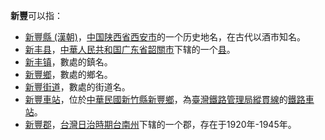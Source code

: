 '''新豐'''可以指：
* [[新豐縣_(漢朝)|新豐縣 (漢朝)]]，[[中国|中国]][[陕西省|陕西省]][[西安市|西安市]]的一个历史地名，在古代以酒市知名。 
* [[新丰县|新丰县]]，[[中華人民共和国|中華人民共和国]][[广东省|广东省]][[韶關市|韶關市]]下辖的一个[[县|县]]。 
* [[新丰镇|新丰镇]]，數處的鎮名。 
* [[新豐鄉|新豐鄉]]，數處的鄉名。
* [[新豐街道|新豐街道]]，數處的街道名。
* [[新豐車站_(台灣)|新豐車站]]，位於[[中華民國|中華民國]][[新竹縣|新竹縣]][[新豐鄉_(臺灣)|新豐鄉]]，為[[臺灣鐵路管理局|臺灣鐵路管理局]][[縱貫線_(北段)|縱貫線]]的[[鐵路車站|鐵路車站]]。
* [[新豐郡|新豐郡]]，[[台灣日治時期|台灣日治時期]][[台南州|台南州]]下辖的一个郡，存在于1920年-1945年。
{{disambig|X|Cat=二字地名消歧义}}